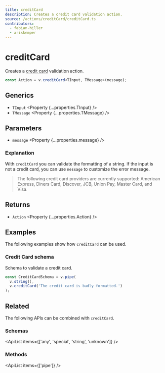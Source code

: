 ```yaml
---
title: creditCard
description: Creates a credit card validation action.
source: /actions/creditCard/creditCard.ts
contributors:
  - fabian-hiller
  - ariskemper
---
```



# creditCard

Creates a [credit card](https://en.wikipedia.org/wiki/Payment_card_number) validation action.

```ts
const Action = v.creditCard<TInput, TMessage>(message);
```

## Generics

- `TInput` <Property {...properties.TInput} />
- `TMessage` <Property {...properties.TMessage} />

## Parameters

- `message` <Property {...properties.message} />

### Explanation

With `creditCard` you can validate the formatting of a string. If the input is not a credit card, you can use `message` to customize the error message.

> The following credit card providers are currently supported: American Express, Diners Card, Discover, JCB, Union Pay, Master Card, and Visa.

## Returns

- `Action` <Property {...properties.Action} />

## Examples

The following examples show how `creditCard` can be used.

### Credit Card schema

Schema to validate a credit card.

```ts
const CreditCardSchema = v.pipe(
  v.string(),
  v.creditCard('The credit card is badly formatted.')
);
```

## Related

The following APIs can be combined with `creditCard`.

### Schemas

<ApiList items={['any', 'special', 'string', 'unknown']} />

### Methods

<ApiList items={['pipe']} />
